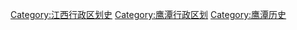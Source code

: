 [[Category:江西行政区划史|Category:江西行政区划史]]
[[Category:鹰潭行政区划|Category:鹰潭行政区划]]
[[Category:鹰潭历史|Category:鹰潭历史]]